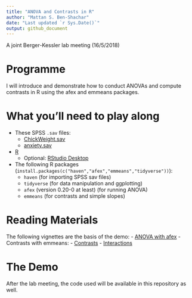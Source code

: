 ```yaml
---
title: "ANOVA and Contrasts in R"
author: "Mattan S. Ben-Shachar"
date: "Last updated `r Sys.Date()`"
output: github_document
---
```


<!-- README.md is generated from README.Rmd. Please edit that file -->

A joint Berger-Kessler lab meeting (16/5/2018)

# Programme

I will introduce and demonstrate how to conduct ANOVAs and compute contrasts in R using the afex and emmeans packages.

# What you'll need to play along

  - These SPSS `.sav` files:
	  - [ChickWeight.sav](data/ChickWeight.sav)
	  - [anxiety.sav](data/anxiety.sav)
  - [R](https://cran.r-project.org/)
    - Optional: [RStudio Desktop](https://www.rstudio.com/)
  - The following R packages (`install.packages(c("haven","afex","emmeans","tidyverse"))`):  
    - `haven` (for importing SPSS sav files) 
    - `tidyverse` (for data manipulation and ggplotting)
    - `afex` (version 0.20-0 at least) (for running ANOVA)
    - `emmeans` (for contrasts and simple slopes)  

# Reading Materials

The following vignettes are the basis of the demo:
  - [ANOVA with afex](https://github.com/singmann/afex/blob/master/vignettes/afex_anova_example.Rmd)
  - Contrasts with emmeans:
    - [Contrasts](https://cran.r-project.org/web/packages/emmeans/vignettes/comparisons.html)
    - [Interactions](https://cran.r-project.org/web/packages/emmeans/vignettes/interactions.html)

# The Demo

After the lab meeting, the code used will be available in this repository as well.
